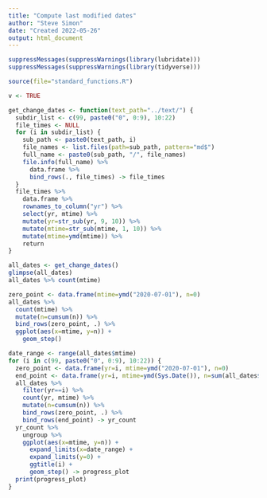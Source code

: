 ```yaml
---
title: "Compute last modified dates"
author: "Steve Simon"
date: "Created 2022-05-26"
output: html_document
---
```


```r
suppressMessages(suppressWarnings(library(lubridate)))
suppressMessages(suppressWarnings(library(tidyverse)))

source(file="standard_functions.R")

v <- TRUE
```

```r
get_change_dates <- function(text_path="../text/") {
  subdir_list <- c(99, paste0("0", 0:9), 10:22)
  file_times <- NULL
  for (i in subdir_list) {
    sub_path <- paste0(text_path, i)
    file_names <- list.files(path=sub_path, pattern="md$")
    full_name <- paste0(sub_path, "/", file_names)
    file.info(full_name) %>% 
      data.frame %>%
      bind_rows(., file_times) -> file_times
  }
  file_times %>%
    data.frame %>%
    rownames_to_column("yr") %>%
    select(yr, mtime) %>%
    mutate(yr=str_sub(yr, 9, 10)) %>%
    mutate(mtime=str_sub(mtime, 1, 10)) %>%
    mutate(mtime=ymd(mtime)) %>%
    return
}
```

```r
all_dates <- get_change_dates()
glimpse(all_dates)
all_dates %>% count(mtime)
```

```r
zero_point <- data.frame(mtime=ymd("2020-07-01"), n=0)
all_dates %>%
  count(mtime) %>%
  mutate(n=cumsum(n)) %>%
  bind_rows(zero_point, .) %>%
  ggplot(aes(x=mtime, y=n)) +
    geom_step()
```

```r
date_range <- range(all_dates$mtime)
for (i in c(99, paste0("0", 0:9), 10:22)) {
  zero_point <- data.frame(yr=i, mtime=ymd("2020-07-01"), n=0)
  end_point <- data.frame(yr=i, mtime=ymd(Sys.Date()), n=sum(all_dates$yr==i))
  all_dates %>%
    filter(yr==i) %>%
    count(yr, mtime) %>%
    mutate(n=cumsum(n)) %>%
    bind_rows(zero_point, .) %>%
    bind_rows(end_point) -> yr_count
  yr_count %>%
    ungroup %>%
    ggplot(aes(x=mtime, y=n)) +
      expand_limits(x=date_range) + 
      expand_limits(y=0) + 
      ggtitle(i) +
      geom_step() -> progress_plot
  print(progress_plot)
}
```

